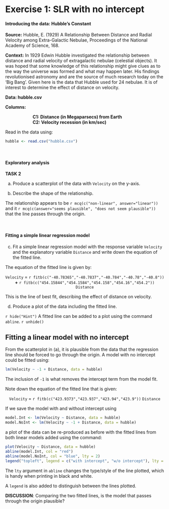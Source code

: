 # Exercise 1: SLR with no intercept

#### Introducing the data: Hubble's Constant {-}

**Source:** Hubble, E. (1929) A Relationship Between Distance and Radial Velocity among Extra-Galactic Nebulae, Proceedings of the National Academy of Science, 168.

**Context:** In 1929 Edwin Hubble investigated the relationship between distance and radial velocity of extragalactic nebulae (celestial objects). It was hoped that some knowledge of this relationship might give clues as to the way the universe was formed and what may happen later. His findings revolutionised astronomy and are the source of much research today on the ‘Big Bang’. Given here is the data that Hubble used for 24 nebulae. It is of interest to determine the effect of distance on velocity.

**Data: hubble.csv**

**Columns:** 

|                       **C1: Distance (in Megaparsecs) from Earth**

|                       **C2: Velocity recession (in km/sec)**

Read in the data using:
```r
hubble <- read.csv("hubble.csv")
```

<br>

#### Exploratory analysis {-}

**TASK 2**

(a) Produce a scatterplot of the data with `Velocity` on the y-axis.

(b) Describe the shape of the relationship.

The relationship appears to be `r mcq(c("non-linear", answer="linear"))` and it `r mcq(c(answer="seems plausible", "does not seem plausible"))` that the line passes through the origin.

<br>

#### Fitting a simple linear regression model {-}

(c) Fit a simple linear regression model with the response variable `Velocity` and the explanatory variable
`Distance` and write down the equation of the fitted line.

The equation of the fitted line is given by:

<center> `Velocity` = `r fitb(c("-40.78365","-40.7837","-40.784","-40.78","-40.8"))` **+** `r fitb(c("454.15844","454.1584","454.158","454.16","454.2"))` `Distance` </center>

This is the line of best fit, describing the effect of distance on velocity.

(d) Produce a plot of the data including the fitted line.

`r hide("Hint")`
A fitted line can be added to a plot using the command `abline`.
`r unhide()`

## Fitting a linear model with no intercept

From the scatterplot in (a), it is plausible from the data that the regression line should be forced to go through the origin. A model with no intercept could be fitted using: 

```r
lm(Velocity ~ -1 + Distance, data = hubble)
```

The inclusion of `-1` is what removes the intercept term from the model fit.

Note down the equation of the fitted line that is given:

<center> `Velocity` = `r fitb(c("423.9373","423.937","423.94","423.9"))` `Distance` </center>

If we save the model with and without intercept using
```r
model.Int <- lm(Velocity ~ Distance, data = hubble)
model.NoInt <- lm(Velocity ~ -1 + Distance, data = hubble)
```
a plot of the data can be re-produced as before with the fitted lines from both linear models added using the \texttt{abline} command:

```r
plot(Velocity ~ Distance, data = hubble)
abline(model.Int, col = "red")
abline(model.NoInt, col = "blue", lty = 2)
legend("topleft", legend = c("with intercept", "w/o intercept"), lty = c(1,2), col = c("red","blue"), bty = "n")
```

The `lty` argument in `abline` changes the type/style of the line plotted, which is handy when printing in black and white. 

A `legend` is also added to distinguish between the lines plotted.

**DISCUSSION**: Comparing the two fitted lines, is the model that passes through the origin plausible?


